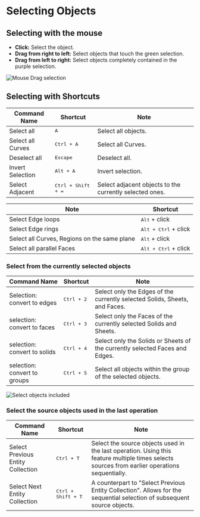 # Selecting Objects

## Selecting with the mouse

- **Click:** Select the object.
- **Drag from right to left:** Select objects that touch the green selection.
- **Drag from left to right:** Select objects completely contained in the purple selection.

![Mouse Drag selection](/img/mouse-drag-selection.gif)

## Selecting with Shortcuts

| Command Name      | Shortcut                    | Note                                                    |
| ----------------- | --------------------------- | ------------------------------------------------------- |
| Select all        | <kbd>A</kbd>                | Select all objects.                                             |
| Select all Curves | <kbd>Ctrl + A</kbd>         | Select all Curves.                                      |
| Deselect all      | <kbd>Escape</kbd>           | Deselect all.                                           |
| Invert Selection  | <kbd>Alt + A</kbd>          | Invert selection.                                       |
| Select Adjacent   | <kbd>Ctrl + Shift + =</kbd> | Select adjacent objects to the currently selected ones. |

| Note                                         | Shortcut                      |
| -------------------------------------------- | ----------------------------- |
| Select Edge loops                            | <kbd>Alt</kbd> + click        |
| Select Edge rings                            | <kbd>Alt + Ctrl</kbd> + click |
| Select all Curves, Regions on the same plane | <kbd>Alt</kbd> + click        |
| Select all parallel Faces                    | <kbd>Alt + Ctrl</kbd> + click |

### Select from the currently selected objects

| Command Name                | Shortcut            | Note                                                                        |
| --------------------------- | ------------------- | --------------------------------------------------------------------------- |
| Selection: convert to edges  | <kbd>Ctrl + 2</kbd> | Select only the Edges of the currently selected Solids, Sheets, and Faces.  |
| selection: convert to faces  | <kbd>Ctrl + 3</kbd> | Select only the Faces of the currently selected Solids and Sheets.          |
| selection: convert to solids | <kbd>Ctrl + 4</kbd> | Select only the Solids or Sheets of the currently selected Faces and Edges. |
| selection: convert to groups| <kbd>Ctrl + 5</kbd> |Select all objects within the group of the selected objects.|

![Select objects included](/img/select-objects-included.gif)

### Select the source objects used in the last operation

| Command Name                      | Shortcut                  | Note                                                                                                                                          |
| --------------------------------- | ------------------------- | --------------------------------------------------------------------------------------------------------------------------------------------- |
| Select Previous Entity Collection | <kbd>Ctrl + T</kbd>       | Select the source objects used in the last operation. Using this feature multiple times selects sources from earlier operations sequentially. |
| Select Next Entity Collection     | <kbd>Ctrl + Shift + T</kbd> | A counterpart to "Select Previous Entity Collection". Allows for the sequential selection of subsequent source objects.                       |




